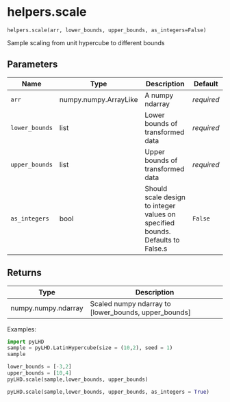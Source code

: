 # helpers.scale { #pyLHD.helpers.scale }

`helpers.scale(arr, lower_bounds, upper_bounds, as_integers=False)`

Sample scaling from unit hypercube to different bounds

## Parameters

| Name           | Type                  | Description                                                                    | Default    |
|----------------|-----------------------|--------------------------------------------------------------------------------|------------|
| `arr`          | numpy.numpy.ArrayLike | A numpy ndarray                                                                | _required_ |
| `lower_bounds` | list                  | Lower bounds of transformed data                                               | _required_ |
| `upper_bounds` | list                  | Upper bounds of transformed data                                               | _required_ |
| `as_integers`  | bool                  | Should scale design to integer values on specified bounds. Defaults to False.s | `False`    |

## Returns

| Type                | Description                                          |
|---------------------|------------------------------------------------------|
| numpy.numpy.ndarray | Scaled numpy ndarray to [lower_bounds, upper_bounds] |

Examples:
```python
import pyLHD
sample = pyLHD.LatinHypercube(size = (10,2), seed = 1)
sample
```
```python
lower_bounds = [-3,2]
upper_bounds = [10,4]
pyLHD.scale(sample,lower_bounds, upper_bounds)
```
```python
pyLHD.scale(sample,lower_bounds, upper_bounds, as_integers = True)
```